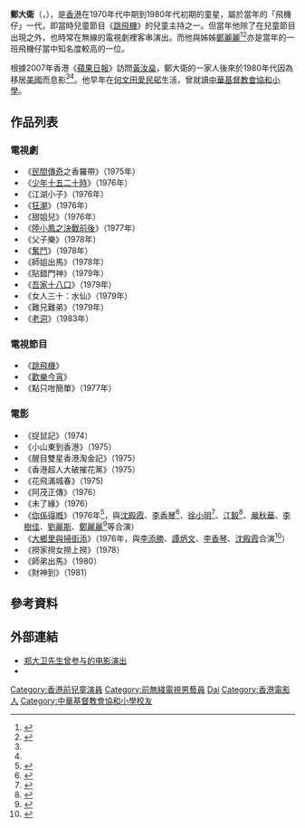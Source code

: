 {{藝人
|姓名 = 鄭大衛
|類型 = 男演員
|圖片 = 
|圖片尺寸 = 
|圖片簡介 = 
|本名 = 
|外文名 = 
|外文 = 
|羅馬拼音 = Cheng Dai Wai
|英文名 = David
|暱稱 = 
|其他藝名 = 
|國籍 = 
|民族 = 
|籍貫 = 
|出生日期 = {{birth year and age|1968|12}}<ref>[https://mmis.hkpl.gov.hk/coverpage/-/coverpage/view?_coverpage_WAR_mmisportalportlet_hsf=%E8%8F%AF%E5%83%91%E6%97%A5%E5%A0%B1&p_r_p_-1078056564_c=QF757YsWv59%2F9WIUSQ5l7y28RUkf3JzB&_coverpage_WAR_mmisportalportlet_o=1166&_coverpage_WAR_mmisportalportlet_actual_q=%28%20all_dc.title%3A%28%22%E8%8F%AF%E5%83%91%E6%97%A5%E5%A0%B1%22%29%29%20AND+%28%20verbatim_dc.collection%3A%28%22Old%5C%20HK%5C%20Newspapers%22%29%29&_coverpage_WAR_mmisportalportlet_sort_field=dc.publicationdate_bsort&_coverpage_WAR_mmisportalportlet_sort_order=desc&_coverpage_WAR_mmisportalportlet_filter=dc.publicationdate_dt%3A%5B1970-01-01T00%3A00%3A00Z+TO+1979-12-31T15%3A59%3A59Z%5D 鄭大衛居然要減肥] [[華僑日報|華僑日報]]. 1976-09-05（第33頁）</ref>
|出生地點 = 
|逝世日期 = 
|逝世地點 = 
|職業 = 
|語言 = 
|教育程度 = 
|母校 = [[中華基督教會協和小學|中華基督教會協和小學]]
|宗教信仰 = 
|配偶 = 
|兒女 = 
|父母 = 
|親屬 = 姊：鄭麗麗
|音樂類型 = 
|演奏樂器 = 
|出道地點 = 
|出道日期 = 
|出道作 = 
|代表作 = 
|著名角色 = 
|活躍年代 = 
|唱片公司 = 
|經紀公司 = 
|網站 = 
|相關團體 = 
|IMDb = 2527322
|現任成員 = 
|過往成員 = 
|獎項 = 
}}

'''鄭大衛'''（{{lang-en|David Cheng Dai Wai}}，{{bd|1968年|12月}}），是[[香港|香港]]在1970年代中期到1980年代初期的童星，屬於當年的「飛機仔」一代，即當時兒童節目《[[跳飛機_(電視節目)|跳飛機]]》的兒童主持之一。但當年他除了在兒童節目出現之外，也時常在無線的電視劇裡客串演出。而他與姊姊[[鄭麗麗_(童星)|鄭麗麗]]<ref name=ufunfun>{{cite web |url=http://www.ufunfun.com/archiver/tid-64400.html |title=電視劇集及節目 » 昔日童星.......... |publisher=UFunFun 討論區 |date=2009-03-17 |accessdate=2013-02-15 |language=zh-yue |archive-date=2013-09-16 |archive-url=https://web.archive.org/web/20130916000718/http://www.ufunfun.com/archiver/tid-64400.html |dead-url=no }}</ref><ref name=appledaily>{{cite news |publisher=《[[蘋果日報_(香港)|蘋果日報]]》 |url=http://hk.apple.nextmedia.com/entertainment/art/20070915/10157816 |author=戴彩煥 |title=嘆9歲神童錯過童真快樂  那時那地那人：辛尼哥哥永遠跳飛機 |date=2007-09-15 |accessdate=2013-02-15 |language=zh-hant |archive-date=2013-10-18 |archive-url=https://web.archive.org/web/20131018035427/http://hk.apple.nextmedia.com/entertainment/art/20070915/10157816 |dead-url=no }}</ref>亦是當年的一班飛機仔當中知名度較高的一位。

根據2007年香港《[[蘋果日報_(香港)|蘋果日報]]》訪問[[黃汝燊|黃汝燊]]，鄭大衛的一家人後來於1980年代因為移居[[美國|美國]]而息影<ref name=ufunfun /><ref name=appledaily />。他早年在[[何文田|何文田]][[愛民邨|愛民邨]]生活，曾就讀[[中華基督教會協和小學|中華基督教會協和小學]]。

== 作品列表 ==
=== 電視劇 ===
*《[[民間傳奇|民間傳奇]]之香羅帶》（1975年）
*《[[少年十五二十時|少年十五二十時]]》（1976年）
*《江湖小子》（1976年）
*《[[狂潮|狂潮]]》（1976年）	
*《甜姐兒》（1976年）
*《[[陸小鳳之決戰前後|陸小鳳之決戰前後]]》（1977年）
*《父子樂》（1978年）	
*《[[奮鬥_(1978年電視劇)|奮鬥]]》（1978年）
*《師姐出馬》（1978年）	
*《貼錯門神》（1979年）	
*《[[吾家十八口|吾家十八口]]》（1979年）
*《女人三十：水仙》（1979年）	
*《難兄難弟》（1979年）	
*《[[老洞|老洞]]》（1983年）
=== 電視節目 ===
*《[[跳飛機_(電視節目)|跳飛機]]》
*《[[歡樂今宵|歡樂今宵]]》
*《點只咁簡單》（1977年）
=== 電影 ===
*《捉鼠記》（1974）	
*《小山東到香港》（1975）	
*《醒目雙星香港淘金記》（1975）
*《香港超人大破摧花黨》（1975）
*《花飛滿城春》（1975)
*《阿茂正傳》（1976）	
*《未了緣》（1976）	
*《[[你係得嘅|你係得嘅]]》（1976年<ref>{{cite web |url=http://thirty-something-hk.blogspot.hk/2012/10/blog-post.html |title=被遺忘的演員: 嚴秋華 |publisher=[http://thirty-something-hk.blogspot.hk/ 30 Something: 追踪香港及港產片的足跡] |date=2012-10-06 |accessdate=2013-02-15 |language=zh-hant |archive-date=2012-11-22 |archive-url=https://web.archive.org/web/20121122181352/http://thirty-something-hk.blogspot.hk/2012/10/blog-post.html |dead-url=no }}</ref>，與[[沈殿霞|沈殿霞]]、[[李香琴|李香琴]]<ref>{{YouTube|id=G2v6p6xBCPw |title=遺忘歌手-鄭大偉 你係得既}}</ref>、[[徐小明|徐小明]]<ref>{{cite web |url=http://movie.mtime.com/86070/ |title=你係得嘅(1976) |accessdate=2013-02-15 |language=zh-hans |archive-url=https://web.archive.org/web/20171015075058/http://movie.mtime.com/86070/ |archive-date=2017-10-15 |dead-url=yes }}</ref>、[[江毅|江毅]]<ref>{{YouTube|id=9yNjGrUg5Uw|title=經典回憶- 鄭大偉估男估女搵啖食}}</ref>、[[嚴秋華|嚴秋華]]、[[李樹佳|李樹佳]]、[[劉麗斯|劉麗斯]]、[[鄭麗麗_(童星)|鄭麗麗]]<ref>{{YouTube|id=grDkum0IdyA|title=經典回憶- 陀地仔鄭大偉}}</ref>等合演）
*《[[大鄉里與掃街添|大鄉里與掃街添]]》（1976年，與[[李添勝|李添勝]]、[[譚炳文|譚炳文]]、[[李香琴|李香琴]]、[[沈殿霞|沈殿霞]]合演<ref>{{cite web |url=http://movie.mtime.com/86838/ |title=大乡里与扫街添(1976) |accessdate=2013-02-15 |language=zh-hans |archive-url=https://web.archive.org/web/20180726223803/http://movie.mtime.com/86838/ |archive-date=2018-07-26 |dead-url=yes }}</ref>）
*《撈家撈女撈上撈》（1978）	
*《師弟出馬》（1980）	
*《財神到》（1981）

== 參考資料 ==
{{reflist}}

== 外部連結 ==
*[http://people.mtime.com/1526561/ 郑大卫先生曾参与的电影演出]
* {{hkmdb name|4183}}

{{DEFAULTSORT:Cheng}}
[[Category:香港前兒童演員|Category:香港前兒童演員]]
[[Category:前無綫電視男藝員|Category:前無綫電視男藝員]]
[[Category:鄭姓|Dai]]
[[Category:香港電影人|Category:香港電影人]]
[[Category:中華基督教會協和小學校友|Category:中華基督教會協和小學校友]]